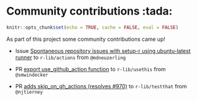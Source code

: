 # Community contributions :tada: {#contributions}

```r
knitr::opts_chunk$set(echo = TRUE, cache = FALSE, eval = FALSE)
```

As part of this project some community contributions came up!

* Issue [Spontaneous repository issues with setup-r using ubuntu-latest runner](https://github.com/r-lib/actions/issues/25) 
to `r-lib/actions` from `@mdneuzerling`

* PR [export use_github_action function](https://github.com/r-lib/usethis/pull/958) to `r-lib/usethis` from `@smwindecker`

* PR [adds skip_on_gh_actions (resolves #970)](https://github.com/r-lib/testthat/pull/975) to `r-lib/testthat` from `@njtierney`


